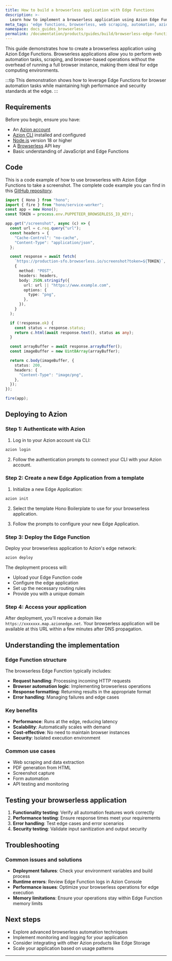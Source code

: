 ```yaml
---
title: How to build a browserless application with Edge Functions
description: >-
  Learn how to implement a browserless application using Azion Edge Functions to create efficient, secure, and scalable web solutions at the edge.
meta_tags: 'edge functions, browserless, web scraping, automation, azion'
namespace: docs_guides_browserless
permalink: /documentation/products/guides/build/browserless-edge-functions/
---
```



This guide demonstrates how to create a browserless application using Azion Edge Functions. Browserless applications allow you to perform web automation tasks, scraping, and browser-based operations without the overhead of running a full browser instance, making them ideal for edge computing environments.

:::tip
This demonstration shows how to leverage Edge Functions for browser automation tasks while maintaining high performance and security standards at the edge.
:::

## Requirements

Before you begin, ensure you have:

- An [Azion account](https://console.azion.com/)
- [Azion CLI](/en/documentation/products/azion-cli/overview/) installed and configured
- [Node.js](https://nodejs.org/) version 18 or higher
- A [Browserless](https://browserless.io/) API key
- Basic understanding of JavaScript and Edge Functions

## Code

This is a code example of how to use browserless with Azion Edge Functions to take a screenshot. The complete code example you can find in this [GitHub repository](https://github.com/egermano/edge-functions-examples/tree/main/packages/browserless).

```typescript
import { Hono } from "hono";
import { fire } from "hono/service-worker";
const app = new Hono();
const TOKEN = process.env.PUPPETEER_BROWSERLESS_IO_KEY!;

app.get("/screenshot", async (c) => {
  const url = c.req.query("url");
  const headers = {
    "Cache-Control": "no-cache",
    "Content-Type": "application/json",
  };

  const response = await fetch(
    `https://production-sfo.browserless.io/screenshot?token=${TOKEN}`,
    {
      method: "POST",
      headers: headers,
      body: JSON.stringify({
        url: url || "https://www.example.com",
        options: {
          type: "png",
        },
      }),
    }
  );

  if (!response.ok) {
    const status = response.status;
    return c.html(await response.text(), status as any);
  }

  const arrayBuffer = await response.arrayBuffer();
  const imageBuffer = new Uint8Array(arrayBuffer);

  return c.body(imageBuffer, {
    status: 200,
    headers: {
      "Content-Type": "image/png",
    },
  });
});

fire(app);
```

## Deploying to Azion

### Step 1: Authenticate with Azion

1. Log in to your Azion account via CLI:

```bash
azion login
```

2. Follow the authentication prompts to connect your CLI with your Azion account.

### Step 2: Create a new Edge Application from a template

1. Initialize a new Edge Application:

```bash
azion init
```

2. Select the template Hono Boilerplate to use for your browserless application.

3. Follow the prompts to configure your new Edge Application.

### Step 3: Deploy the Edge Function

Deploy your browserless application to Azion's edge network:

```bash
azion deploy
```

The deployment process will:

- Upload your Edge Function code
- Configure the edge application
- Set up the necessary routing rules
- Provide you with a unique domain

### Step 4: Access your application

After deployment, you'll receive a domain like `https://xxxxxxx.map.azionedge.net`. Your browserless application will be available at this URL within a few minutes after DNS propagation.

## Understanding the implementation

### Edge Function structure

The browserless Edge Function typically includes:

- **Request handling**: Processing incoming HTTP requests
- **Browser automation logic**: Implementing browserless operations
- **Response formatting**: Returning results in the appropriate format
- **Error handling**: Managing failures and edge cases

### Key benefits

- **Performance**: Runs at the edge, reducing latency
- **Scalability**: Automatically scales with demand
- **Cost-effective**: No need to maintain browser instances
- **Security**: Isolated execution environment

### Common use cases

- Web scraping and data extraction
- PDF generation from HTML
- Screenshot capture
- Form automation
- API testing and monitoring

## Testing your browserless application

1. **Functionality testing**: Verify all automation features work correctly
2. **Performance testing**: Ensure response times meet your requirements
3. **Error handling**: Test edge cases and error scenarios
4. **Security testing**: Validate input sanitization and output security

## Troubleshooting

### Common issues and solutions

- **Deployment failures**: Check your environment variables and build process
- **Runtime errors**: Review Edge Function logs in Azion Console
- **Performance issues**: Optimize your browserless operations for edge execution
- **Memory limitations**: Ensure your operations stay within Edge Function memory limits

## Next steps

- Explore advanced browserless automation techniques
- Implement monitoring and logging for your application
- Consider integrating with other Azion products like Edge Storage
- Scale your application based on usage patterns

---

<LinkButton link="/en/documentation/products/build/edge-application/edge-functions/" text="Learn more about Edge Functions" />
<LinkButton link="/en/documentation/products/guides/build/build-an-application/" text="Build an application" />
